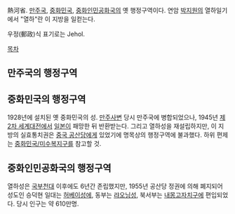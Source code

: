 熱河省. [[만주국]], [[중화민국]], [[중화인민공화국]]의 옛 행정구역이다. 연암 [[박지원]]의 열하일기에서 "열하"란 이 지방을 일컫는다.

우정(郵政)식 표기로는 Jehol.

[[목차]]

== 만주국의 행정구역 ==
== 중화민국의 행정구역 ==

1928년에 설치된 옛 중화민국의 성. [[만주사변]] 당시 만주국에 병합되었으나, 1945년 [[제2차 세계대전]]에서 [[일본]]이 패망한 뒤 반환받는다. 그리고 열하성을 재설립하지만, 이 지방의 실효통치권은 [[중국 공산당]]에게 있었기에 명목상의 행정구역에 불과했다. 하위 편제는 [[중화민국/미수복지구]]를 참고할 것.

== 중화인민공화국의 행정구역 ==

열하성은 [[국부천대]] 이후에도 6년간 존립했지만, 1955년 공산당 정권에 의해 폐지되어 성도인 승덕현 일대는 [[허베이성]]에, 동부는 [[랴오닝성]], 북서부는 [[내몽고자치구]]에 편입되었다. 당시 인구는 약 610만명.

